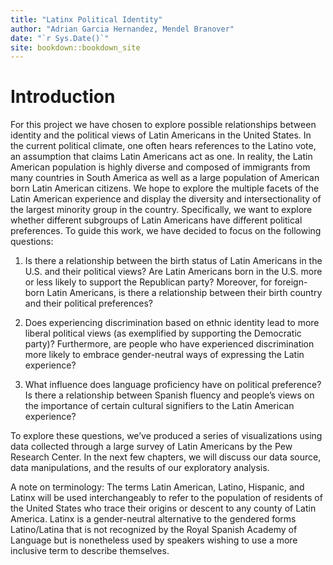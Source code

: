 ```yaml
--- 
title: "Latinx Political Identity"
author: "Adrian Garcia Hernandez, Mendel Branover"
date: "`r Sys.Date()`"
site: bookdown::bookdown_site
---
```


# Introduction


For this project we have chosen to explore possible relationships between identity and the political views of Latin Americans in the United States. In the current political climate, one often hears references to the Latino vote, an assumption that claims Latin Americans act as one. In reality, the Latin American population is highly diverse and composed of immigrants from many countries in South America as well as a large population of American born Latin American citizens.  We hope to explore the multiple facets of the Latin American experience and display the diversity and intersectionality of the largest minority group in the country. Specifically, we want to explore whether different subgroups of Latin Americans have different political preferences. To guide this work, we have decided to focus on the following questions: 

1. Is there a relationship between the birth status of Latin Americans in the U.S. and their political views? Are Latin Americans born in the U.S. more or less likely to support the Republican party? Moreover, for foreign-born Latin Americans, is there a relationship between their birth country and their political preferences? 

2. Does experiencing discrimination based on ethnic identity lead to more liberal political views (as exemplified by supporting the Democratic party)? Furthermore, are people who have experienced discrimination more likely to embrace gender-neutral ways of expressing the Latin experience? 

3. What influence does language proficiency have on political preference? Is there a relationship between Spanish fluency and people’s views on the importance of certain cultural signifiers to the Latin American experience? 

To explore these questions, we’ve produced a series of visualizations using data collected through a large survey of Latin Americans by the Pew Research Center. In the next few chapters, we will discuss our data source, data manipulations, and the results of our exploratory analysis. 

A note on terminology: The terms Latin American, Latino, Hispanic, and Latinx will be used interchangeably to refer to the population of residents of the United States who trace their origins or descent to any county of Latin America. Latinx is a gender-neutral alternative to the gendered forms Latino/Latina that is not recognized by the Royal Spanish Academy of Language but is nonetheless used by speakers wishing to use a more inclusive term to describe themselves. 
